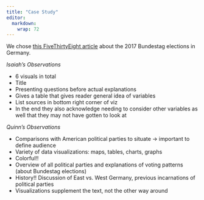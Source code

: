 ```yaml
---
title: "Case Study"
editor: 
  markdown: 
    wrap: 72
---
```


We chose [this FiveThirtyEight article](https://fivethirtyeight.com/features/six-charts-to-help-americans-understand-the-upcoming-german-election/) about the 2017 Bundestag elections in Germany.

*Isaiah's Observations*

 * 6 visuals in total
 * Title
 * Presenting questions before actual explanations
 * Gives a table that gives reader general idea of variables
 * List sources in bottom right corner of viz
 * In the end they also acknowledge needing to consider other variables as
well that they may not have gotten to look at

*Quinn's Observations*

 * Comparisons with American political parties to situate -> important to define audience
 * Variety of data visualizations: maps, tables, charts, graphs
 * Colorful!!
 * Overview of all political parties and explanations of voting patterns (about Bundestag elections)
 * History!! Discussion of East vs. West Germany, previous incarnations of political parties
 * Visualizations supplement the text, not the other way around
